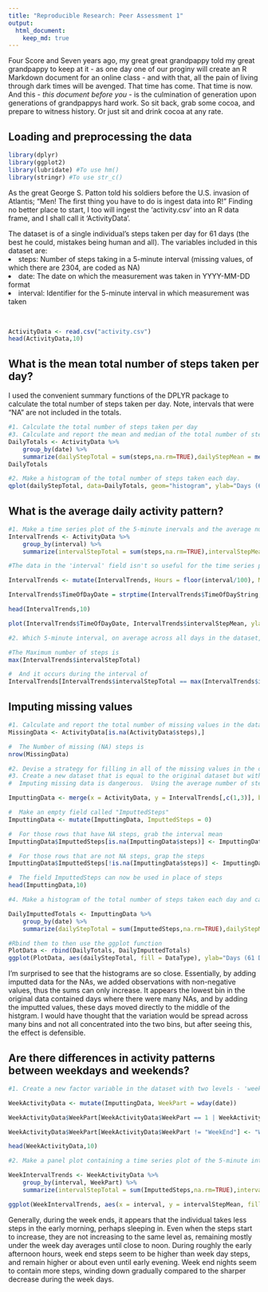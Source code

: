 ```yaml
---
title: "Reproducible Research: Peer Assessment 1"
output: 
  html_document:
    keep_md: true
---
```


Four Score and Seven years ago, my great great grandpappy told my great grandpappy to keep at it - as one day one of our proginy will create an R Markdown document for an online class - and with that, all the pain of living through dark times will be avenged.  That time has come.  That time is now.  And this - <i>this document before you</i> - is the culmination of generation upon generations of grandpappys hard work.  So sit back, grab some cocoa, and prepare to witness history.  Or just sit and drink cocoa at any rate.


## Loading and preprocessing the data

```r
library(dplyr)
library(ggplot2)
library(lubridate) #To use hm()
library(stringr) #To use str_c()
```

As the great George S. Patton told his soldiers before the U.S. invasion of Atlantis; "Men!  The first thing you have to do is ingest data into R!"  Finding no better place to start, I too will ingest the 'activity.csv' into an R data frame, and I shall call it 'ActivityData'.

The dataset is of a single individual's steps taken per day for 61 days (the best he could, mistakes being human and all).  The variables included in this dataset are:
<li>steps: Number of steps taking in a 5-minute interval (missing values, of which there are 2304, are coded as NA) </li>
<li>date: The date on which the measurement was taken in YYYY-MM-DD format</li>
<li>interval: Identifier for the 5-minute interval in which measurement was taken</li>
<br>

```r

ActivityData <- read.csv("activity.csv")
head(ActivityData,10)

```

## What is the mean total number of steps taken per day?

I used the convenient summary functions of the DPLYR package to calculate the total number of steps taken per day.  Note, intervals that were "NA" are not included in the totals.

```r

#1. Calculate the total number of steps taken per day
#3. Calculate and report the mean and median of the total number of steps taken per day.
DailyTotals <- ActivityData %>%
    group_by(date) %>%
    summarize(dailyStepTotal = sum(steps,na.rm=TRUE),dailyStepMean = mean(steps,na.rm=TRUE), dailyStepMedian = median(steps, na.rm=TRUE), DataType = "Orig")
DailyTotals

#2. Make a histogram of the total number of steps taken each day.
qplot(dailyStepTotal, data=DailyTotals, geom="histogram", ylab="Days (61 Days in Data)", xlab="Total Daily Steps")

```

## What is the average daily activity pattern?

```r

#1. Make a time series plot of the 5-minute inervals and the average number of steps taken in each interval across all days?
IntervalTrends <- ActivityData %>%
    group_by(interval) %>%
    summarize(intervalStepTotal = sum(steps,na.rm=TRUE),intervalStepMean = mean(steps,na.rm=TRUE), intervalStepMedian = median(steps, na.rm=TRUE))

#The data in the 'interval' field isn't so useful for the time series plot.  When I tried to transform the data in the "Load and Transform" portion of the code, then the date fields would cause the dplyr summarize commands to fail.  So I would have to "select" them out.  It is annoying, yes, but I've found I need to do this transformation after the dplyr functions.

IntervalTrends <- mutate(IntervalTrends, Hours = floor(interval/100), Minutes = interval - Hours*100, TimeOfDayString = (str_c(Hours,":",Minutes)), TimeOfDayDate = TimeOfDayString)

IntervalTrends$TimeOfDayDate = strptime(IntervalTrends$TimeOfDayString, "%M:%S")

head(IntervalTrends,10)

plot(IntervalTrends$TimeOfDayDate, IntervalTrends$intervalStepMean, ylab = "Average Steps Per Interval", xlab = "Time of Day", type="l")

#2. Which 5-minute interval, on average across all days in the dataset, contains the maximum number of steps?

#The Maximum number of steps is
max(IntervalTrends$intervalStepTotal)

#  And it occurs during the interval of
IntervalTrends[IntervalTrends$intervalStepTotal == max(IntervalTrends$intervalStepTotal),7]

```

## Imputing missing values

```r

#1. Calculate and report the total number of missing values in the dataset.
MissingData <- ActivityData[is.na(ActivityData$steps),]

#  The Number of missing (NA) steps is
nrow(MissingData)

#2. Devise a strategy for filling in all of the missing values in the dataset.
#3. Create a new dataset that is equal to the original dataset but with the missing data filled in.
#  Imputing missing data is dangerous.  Using the average number of steps for that interval seems like it should be the least dangerous.

ImputtingData <- merge(x = ActivityData, y = IntervalTrends[,c(1,3)], by.x = "interval", by.y =  "interval")

#  Make an empty field called "ImputtedSteps"
ImputtingData <- mutate(ImputtingData, ImputtedSteps = 0)

#  For those rows that have NA steps, grab the interval mean
ImputtingData$ImputtedSteps[is.na(ImputtingData$steps)] <- ImputtingData$intervalStepMean[is.na(ImputtingData$steps)]

#  For those rows that are not NA steps, grap the steps
ImputtingData$ImputtedSteps[!is.na(ImputtingData$steps)] <- ImputtingData$steps[!is.na(ImputtingData$steps)]

#  The field ImputtedSteps can now be used in place of steps
head(ImputtingData,10)

#4. Make a histogram of the total number of steps taken each day and calculate and report the mean and median total nmber of steps taken per day.  (Daily Mean and Median are above, plot is below)

DailyImputtedTotals <- ImputtingData %>%
    group_by(date) %>%
    summarize(dailyStepTotal = sum(ImputtedSteps,na.rm=TRUE),dailyStepMean = mean(ImputtedSteps,na.rm=TRUE), dailyStepMedian = median(ImputtedSteps, na.rm=TRUE), DataType = "Imputted")

#Rbind them to then use the ggplot function
PlotData <- rbind(DailyTotals, DailyImputtedTotals)
ggplot(PlotData, aes(dailyStepTotal, fill = DataType), ylab="Days (61 Days in Each Dataset)", xlab="Total Daily Steps") + geom_histogram(alpha = 0.8, binwidth=(5000/7), position="Dodge")

```

I'm surprised to see that the histograms are so close.  Essentially, by adding imputted data for the NAs, we added observations with non-negative values, thus the sums can only increase.  It appears the lowest bin in the original data contained days where there were many NAs, and by adding the imputted values, these days moved directly to the middle of the histgram.  I would have thought that the variation would be spread across many bins and not all concentrated into the two bins, but after seeing this, the effect is defensible.

## Are there differences in activity patterns between weekdays and weekends?

```r

#1. Create a new factor variable in the dataset with two levels - 'weekday' and 'weekend' indicating whether a given date is a weekday or weekend.

WeekActivityData <- mutate(ImputtingData, WeekPart = wday(date))

WeekActivityData$WeekPart[WeekActivityData$WeekPart == 1 | WeekActivityData$WeekPart == 7] <- "WeekEnd"

WeekActivityData$WeekPart[WeekActivityData$WeekPart != "WeekEnd"] <- "WeekDay"

head(WeekActivityData,10)

#2. Make a panel plot containing a time series plot of the 5-minute intervals and average number of steps taken.

WeekIntervalTrends <- WeekActivityData %>%
    group_by(interval, WeekPart) %>%
    summarize(intervalStepTotal = sum(ImputtedSteps,na.rm=TRUE),intervalStepMean = mean(ImputtedSteps,na.rm=TRUE), intervalStepMedian = median(ImputtedSteps, na.rm=TRUE))

ggplot(WeekIntervalTrends, aes(x = interval, y = intervalStepMean, fill = WeekPart)) + geom_line() + theme_bw() + theme(panel.grid.major = element_blank(), panel.grid.minor = element_blank()) + facet_wrap(~WeekPart, nrow=2)

```

Generally, during the week ends, it appears that the individual takes less steps in the early morning, perhaps sleeping in.  Even when the steps start to increase, they are not increasing to the same level as, remaining mostly under the week day averages until close to noon.  During roughly the early afternoon hours, week end steps seem to be higher than week day steps, and remain higher or about even until early evening.  Week end nights seem to contain more steps, winding down gradually compared to the sharper decrease during the week days.